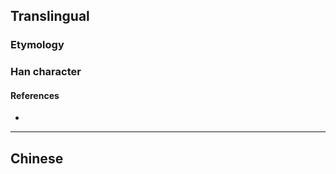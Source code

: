 {{also|執}}
{{character info/new}}
==Translingual==

===Etymology===
{{Han simp|執|f=幸|t=扌}}

===Han character===
{{Han char|rn=64|rad=手|as=03|sn=6|four=|canj=QKNI|ids=⿰扌丸}}

====References====
* {{Han ref|kx=0418.141|dkj=11823|dj=0765.110|hdz=31831.050|uh=6267|ud=25191}}

----

==Chinese==
{{zh-see|執}}